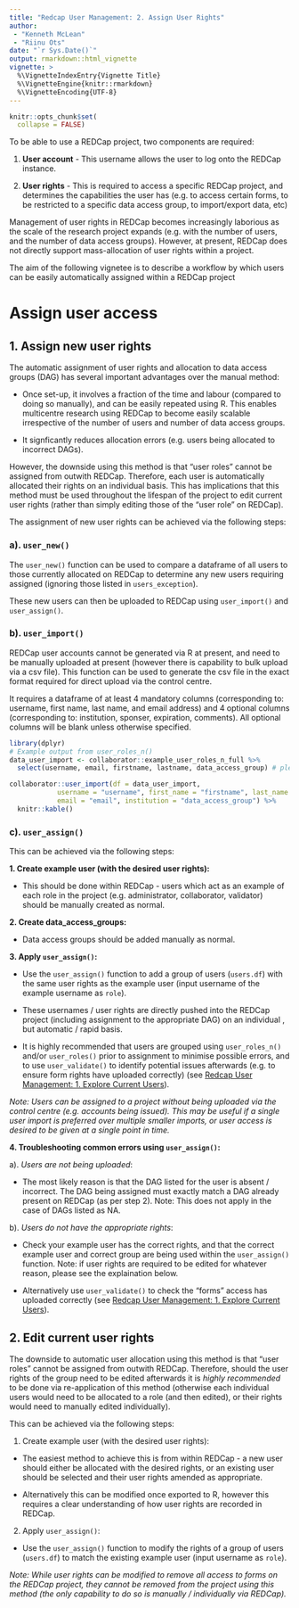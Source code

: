 ```yaml
---
title: "Redcap User Management: 2. Assign User Rights"
author:
 - "Kenneth McLean"
 - "Riinu Ots"
date: "`r Sys.Date()`"
output: rmarkdown::html_vignette
vignette: >
  %\VignetteIndexEntry{Vignette Title}
  %\VignetteEngine{knitr::rmarkdown}
  %\VignetteEncoding{UTF-8}
---
```


```r
knitr::opts_chunk$set(
  collapse = FALSE)
```

To be able to use a REDCap project, two components are required:

1. **User account** - This username allows the user to log onto the REDCap instance.

2. **User rights** - This is required to access a specific REDCap project, and determines the capabilities the user has (e.g. to access certain forms, to be restricted to a specific data access group, to import/export data, etc)

Management of user rights in REDCap becomes increasingly laborious as the scale of the research project expands (e.g. with the number of users, and the number of data access groups). However, at present, REDCap does not directly support mass-allocation of user rights within a project.

The aim of the following vignetee is to describe a workflow by which users can be easily automatically assigned within a REDCap project

# Assign user access
## 1. Assign new user rights
The automatic assignment of user rights and allocation to data access groups (DAG) has several important advantages over the manual method:

- Once set-up, it involves a fraction of the time and labour (compared to doing so manually), and can be easily repeated using R.  This enables multicentre research using REDCap to become easily scalable irrespective of the number of users and number of data access groups.

- It signficantly reduces allocation errors (e.g. users being allocated to incorrect DAGs).

However, the downside using this method is that "user roles" cannot be assigned from outwith REDCap. Therefore, each user is automatically allocated their rights on an individual basis. This has implications that this method must be used throughout the lifespan of the project to edit current user rights (rather than simply editing those of the "user role" on REDCap).

The assignment of new user rights can be achieved via the following steps:

### a). `user_new()`
The `user_new()` function can be used to compare a dataframe of all users to those currently allocated on REDCap to determine any new users requiring assigned (ignoring those listed in `users_exception`).

These new users can then be uploaded to REDCap using `user_import()` and `user_assign()`.

### b). `user_import()`
REDCap user accounts cannot be generated via R at present, and need to be manually uploaded at present (however there is capability to bulk upload via a csv file). This function can be used to generate the csv file in the exact format required for direct upload via the control centre.

It requires a dataframe of at least 4 mandatory columns (corresponding to: username, first name, last name, and email address) and 4 optional columns (corresponding to: institution, sponser, expiration, comments). All optional columns will be blank unless otherwise specified.

```r
library(dplyr)
# Example output from user_roles_n()
data_user_import <- collaborator::example_user_roles_n_full %>%
  select(username, email, firstname, lastname, data_access_group) # please note all names are randomly generated

collaborator::user_import(df = data_user_import,
            username = "username", first_name = "firstname", last_name = "lastname",
            email = "email", institution = "data_access_group") %>%
  knitr::kable()

```

### c). `user_assign()`
This can be achieved via the following steps:

**1. Create example user (with the desired user rights):**
 
 - This should be done within REDCap - users which act as an example of each role in the project (e.g. administrator, collaborator, validator) should be manually created as normal.

**2. Create data_access_groups:**
 
 - Data access groups should be added manually as normal.

**3. Apply `user_assign()`:**
 
- Use the `user_assign()` function to add a group of users (`users.df`) with the same user rights as the example user (input username of the example username as `role`).

 - These usernames / user rights are directly pushed into the REDCap project (including assignment to the appropriate DAG) on an individual , but automatic / rapid basis.

 - It is highly recommended that users are grouped using `user_roles_n()` and/or `user_roles()` prior to assignment to minimise possible errors, and to use `user_validate()` to identify potential issues afterwards (e.g. to ensure form rights have uploaded correctly) (see [Redcap User Management: 1. Explore Current Users](https://github.com/kamclean/collaborator/blob/master/vignettes/vignette_user_1_explore.Rmd)).
 
 *Note: Users can be assigned to a project without being uploaded via the control centre (e.g. accounts being issued). This may be useful if a single user import is preferred over multiple smaller imports, or user access is desired to be given at a single point in time.*
 
**4. Troubleshooting common errors using `user_assign()`:**
  
a). *Users are not being uploaded*: 
  
- The most likely reason is that the DAG listed for the user is absent / incorrect. The DAG being assigned must exactly match a DAG already present on REDCap (as per step 2). Note:  This does not apply in the case of DAGs listed as NA.

b). *Users do not have the appropriate rights*: 
  
- Check your example user has the correct rights, and that the correct example user and correct group are being used within the `user_assign()` function. Note: if user rights are required to be edited for whatever reason, please see the explaination below.

- Alternatively use `user_validate()` to check the "forms" access has uploaded correctly (see [Redcap User Management: 1. Explore Current Users](https://github.com/kamclean/collaborator/blob/master/vignettes/vignette_user_1_explore.Rmd)).

## 2. Edit current user rights
The downside to automatic user allocation using this method is that "user roles" cannot be assigned from outwith REDCap. Therefore, should the user rights of the group need to be edited afterwards it is *highly recommended* to be done via re-application of this method (otherwise each individual users would need to be allocated to a role (and then edited), or their rights would need to manually edited individually).

This can be achieved via the following steps:

 1. Create example user (with the desired user rights):
 
 - The easiest method to achieve this is from within REDCap - a new user should either be allocated with the desired rights, or an existing user should be selected and their user rights amended as appropriate.
 
 - Alternatively this can be modified once exported to R, however this requires a clear understanding of how user rights are recorded in REDCap.

 2. Apply `user_assign()`:
 
- Use the `user_assign()` function to modify the rights of a group of users (`users.df`) to match the existing example user (input username as `role`).

*Note: While user rights can be modified to remove all access to forms on the REDCap project, they cannot be removed from the project using this method (the only capability to do so is manually / individually via REDCap).*
